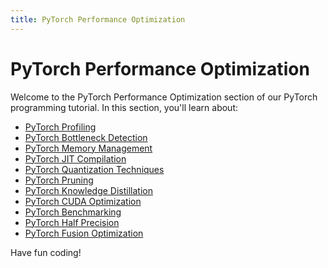 ```yaml
---
title: PyTorch Performance Optimization
---
```


# PyTorch Performance Optimization

Welcome to the PyTorch Performance Optimization section of our PyTorch programming tutorial. In this section, you'll learn about:

- [PyTorch Profiling](./0-pytorch-profiling.mdx)
- [PyTorch Bottleneck Detection](./1-pytorch-bottleneck-detection.mdx)
- [PyTorch Memory Management](./2-pytorch-memory-management.mdx)
- [PyTorch JIT Compilation](./3-pytorch-jit-compilation.mdx)
- [PyTorch Quantization Techniques](./4-pytorch-quantization-techniques.mdx)
- [PyTorch Pruning](./5-pytorch-pruning.mdx)
- [PyTorch Knowledge Distillation](./6-pytorch-knowledge-distillation.mdx)
- [PyTorch CUDA Optimization](./7-pytorch-cuda-optimization.mdx)
- [PyTorch Benchmarking](./8-pytorch-benchmarking.mdx)
- [PyTorch Half Precision](./9-pytorch-half-precision.mdx)
- [PyTorch Fusion Optimization](./10-pytorch-fusion-optimization.mdx)

Have fun coding!